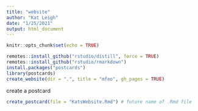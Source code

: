 ```yaml
---
title: "website"
author: "Kat Leigh"
date: "1/25/2021"
output: html_document
---
```


```r
knitr::opts_chunk$set(echo = TRUE)

remotes::install_github("rstudio/distill", force = TRUE)
remotes::install_github("rstudio/rmarkdown")
install.packages("postcards")
library(postcards)
create_website(dir = ".", title = "mfeo", gh_pages = TRUE)

```
create a postcard
```r
create_postcard(file = "KatsWebsite.Rmd") # future name of .Rmd file

```

